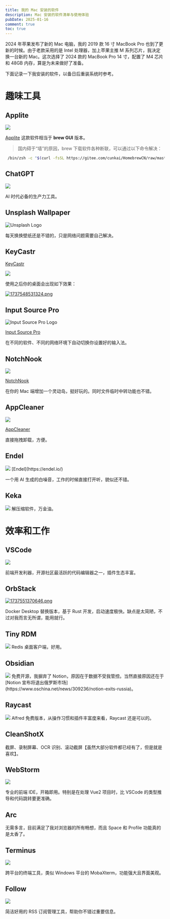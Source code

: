 ```yaml
---
title: 我的 Mac 安装的软件
description: Mac 安装的软件清单与使用体验
pubDate: 2025-01-16
comment: true
toc: true
---
```


2024 年苹果发布了新的 Mac 电脑，我的 2019 款 16 寸 MacBook Pro 也到了更新的时候。由于老款采用的是 Intel 处理器，加上苹果主推 M 系列芯片，我决定换一台新的 Mac。这次选择了 2024 款的 MacBook Pro 14 寸，配置了 M4 芯片和 48GB 内存，算是为未来做好了准备。

下面记录一下我安装的软件，以备日后重装系统时参考。

# 趣味工具

## Applite
<img src="https://home.matrixpunk.com:9800/i/2025/01/22/6790e073b7284.png" className="w-20"/>

[Applite](https://aerolite.dev/applite) 这款软件相当于 **brew GUI** 版本。
> 国内碍于“墙”的原因，brew 下载软件各种断联，可以通过以下命令解决：

```bash
 /bin/zsh -c "$(curl -fsSL https://gitee.com/cunkai/HomebrewCN/raw/master/Homebrew.sh)"
```

## ChatGPT
<img src="https://chat.openai.com/favicon.ico" className="w-20"/>

AI 时代必备的生产力工具。

## Unsplash Wallpaper
![Unsplash Logo](https://unsplash.com/favicon.ico)

每天换换壁纸还是不错的，只是网络问题需要自己解决。

## KeyCastr

[KeyCastr](https://github.com/keycastr/keycastr)

<img src="https://home.matrixpunk.com:9800/i/2025/01/22/6790e339d7151.png" className="w-20"/>

使用之后你的桌面会出现如下效果：

[![1737548531324.png](https://home.matrixpunk.com:9800/i/2025/01/22/6790e2f5426b3.png)](https://home.matrixpunk.com:9800/i/2025/01/22/6790e2f5426b3.png)

## Input Source Pro
![Input Source Pro Logo](https://inputsource.pro/favicon.ico)

[Input Source Pro](https://inputsource.pro/zh-CN)

在不同的软件、不同的网络环境下自动切换你设置好的输入法。

## NotchNook

<img src="https://home.matrixpunk.com:9800/i/2025/01/22/6790f08e8c1df.png" className="w-20"/>

[NotchNook](https://lo.cafe/notchnook)

在你的 Mac 端增加一个灵动岛，挺好玩的。同时文件临时中转功能也不错。

## AppCleaner
<img src="https://home.matrixpunk.com:9800/i/2025/01/22/6790e64766878.png" className="w-20"/>

[AppCleaner](https://freemacsoft.net/appcleaner/)

直接拖拽卸载，方便。

## Endel 
<img src="https://home.matrixpunk.com:9800/i/2025/01/22/6790e69b8eaa9.png" className="w-20"/>
[Endel](https://endel.io/)

一个用 AI 生成的白噪音，工作的时候直接打开听，貌似还不错。

## Keka
<img src="https://www.keka.io/favicon.ico" className="w-20"/>
解压缩软件，万金油。

# 效率和工作

## VSCode
<img src="https://code.visualstudio.com/favicon.ico" className="w-20"/>

前端开发利器，开源社区最活跃的代码编辑器之一，插件生态丰富。

## OrbStack
[![1737551370646.png](https://home.matrixpunk.com:9800/i/2025/01/22/6790ee0c7703d.png)](https://home.matrixpunk.com:9800/i/2025/01/22/6790ee0c7703d.png)

Docker Desktop 替换版本，基于 Rust 开发，启动速度极快。缺点是太简陋，不过对我而言无所谓，能用就行。

## Tiny RDM
<img src="https://redis.tinycraft.cc/images/logo.svg" className="w-20"/>
Redis 桌面客户端，好用。

## Obsidian
<img src="https://obsidian.md/favicon.ico" className="w-20"/>
免费开源，我摒弃了 Notion，原因在于数据不受我管控。当然直接原因还在于 [Notion 宣布将退出俄罗斯市场](https://www.oschina.net/news/309236/notion-exits-russia)。

## Raycast

<img src="https://www.raycast.com/favicon-production.png" className="w-20"/>
Alfred 免费版本，从操作习惯和插件丰富度来看，Raycast 还是可以的。

## CleanShotX
截屏、录制屏幕、OCR 识别、滚动截屏【虽然大部分软件都已经有了，但是就是喜欢】。

## WebStorm
<img src="https://www.jetbrains.com/webstorm/favicon.ico" className="w-20"/>

专业的前端 IDE，开箱即用。特别是在处理 Vue2 项目时，比 VSCode 的类型推导和代码跳转要更准确。

## Arc
无需多言，目前满足了我对浏览器的所有畅想，而且 Space 和 Profile 功能真的是太香了。

## Terminus
<img src="https://eugeny.github.io/terminus/favicon.ico" className="w-20"/>

跨平台的终端工具，类似 Windows 平台的 MobaXterm，功能强大且界面美观。

## Follow
<img src="https://follow.app/favicon.ico" className="w-20"/>

简洁好用的 RSS 订阅管理工具，帮助你不错过重要信息。

